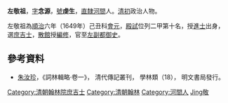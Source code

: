 '''左敬祖'''，[[表字|字]]'''念源'''，[[號|號]]'''虔生'''，[[直隸|直隸]][[河間|河間]]人。[[清初|清初]]政治人物。

左敬祖為[[順治|順治]]六年（1649年）己丑科[[會元|會元]]，[[殿試|殿試]]位列二甲第十名，授[[進士|進士]]出身，選[[庶吉士|庶吉士]]，[[散館|散館]]授[[編修|編修]]，官至[[左副都御史|左副都御史]]。

==參考資料==
*[[朱汝珍|朱汝珍]]，《詞林輯略·卷一》， 清代傳記叢刊， 學林類（18）， 明文書局發行。

{{清朝人物小作品}}
{{順治六年己丑科殿試金榜}}
{{DEFAULTSORT:Zuo左}}
[[Category:清朝翰林院庶吉士|Category:清朝翰林院庶吉士]]
[[Category:清朝翰林|Category:清朝翰林]]
[[Category:河間人|Category:河間人]]
[[Category:左姓|Jing敬]]
